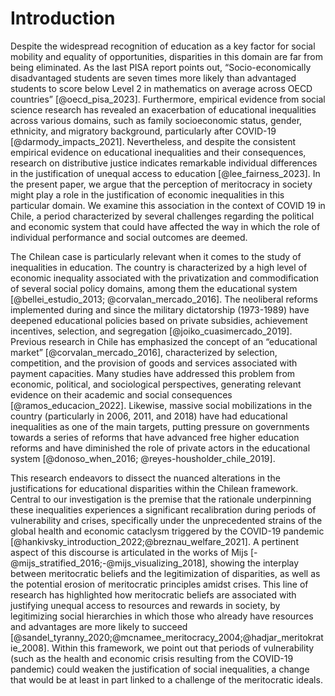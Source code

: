 # Introduction

Despite the widespread recognition of education as a key factor for social mobility and equality of opportunities, disparities in this domain are far from being eliminated. As the last PISA report points out, “Socio-economically disadvantaged students are seven times more likely than advantaged students to score below Level 2 in mathematics on average across OECD countries” [@oecd_pisa_2023]. Furthermore, empirical evidence from social science research has revealed an exacerbation of educational inequalities across various domains, such as family socioeconomic status, gender, ethnicity, and migratory background, particularly after COVID-19 [@darmody_impacts_2021]. Nevertheless, and despite the consistent empirical evidence on educational inequalities and their consequences, research on distributive justice indicates remarkable individual differences in the justification of unequal access to education [@lee_fairness_2023]. In the present paper, we argue that the perception of meritocracy in society might play a role in the justification of economic inequalities in this particular domain. We examine this association in the context of COVID 19 in Chile, a period characterized by several challenges regarding the political and economic system that could have affected the way in which the role of individual performance and social outcomes are deemed.

The Chilean case is particularly relevant when it comes to the study of inequalities in education. The country is characterized by a high level of economic inequality associated with the privatization and commodification of several social policy domains, among them the educational system [@bellei_estudio_2013; @corvalan_mercado_2016]. The neoliberal reforms implemented during and since the military dictatorship (1973-1989) have deepened educational policies based on private subsidies, achievement incentives, selection, and segregation [@joiko_cuasimercado_2019]. Previous research in Chile has emphasized the concept of an "educational market" [@corvalan_mercado_2016], characterized by selection, competition, and the provision of goods and services associated with payment capacities. Many studies have addressed this problem from economic, political, and sociological perspectives, generating relevant evidence on their academic and social consequences [@ramos_educacion_2022]. Likewise, massive social mobilizations in the country (particularly in 2006, 2011, and 2018) have had educational inequalities as one of the main targets, putting pressure on governments towards a series of reforms that have advanced free higher education reforms and have diminished the role of private actors in the educational system [@donoso_when_2016; @reyes-housholder_chile_2019].

This research endeavors to dissect the nuanced alterations in the justifications for educational disparities within the Chilean framework. Central to our investigation is the premise that the rationale underpinning these inequalities experiences a significant recalibration during periods of vulnerability and crises, specifically under the unprecedented strains of the global health and economic cataclysm triggered by the COVID-19 pandemic [@hankivsky_introduction_2022;@breznau_welfare_2021]. A pertinent aspect of this discourse is articulated in the works of Mijs [-@mijs_stratified_2016;-@mijs_visualizing_2018], showing the interplay between meritocratic beliefs and the legitimization of disparities, as well as the potential erosion of meritocratic principles amidst crises. This line of research has highlighted how meritocratic beliefs are associated with justifying unequal access to resources and rewards in society, by legitimizing social hierarchies in which those who already have resources and advantages are more likely to succeed [@sandel_tyranny_2020;@mcnamee_meritocracy_2004;@hadjar_meritokratie_2008]. Within this framework, we point out that periods of vulnerability (such as the health and economic crisis resulting from the COVID-19 pandemic) could weaken the justification of social inequalities, a change that would be at least in part linked to a challenge of the meritocratic ideals.  
